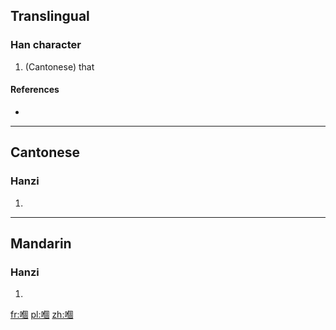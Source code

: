 ==Translingual==

===Han character===
{{Han char|rn=30|rad=口|as=10|sn=13|four=|canj=口人田口 (ROWR)}}

# (Cantonese) that

====References====
* {{Han ref|kx=0204.111|hdz=10668.091|uh=55F0|ud=22000}}

----

==Cantonese==

===Hanzi===
{{yue-hanzi|jyut=go<sup>2</sup>|y=go<sup>2</sup>}}

# {{defn|lang=yue|sort=口10}}

----

==Mandarin==

===Hanzi===
{{cmn-hanzi|pin=[[āi]] ([[ai1]]), [[ǎi]] ([[ai3]]), [[gè]] ([[ge4]])|wg=ai<sup>1</sup>, ai<sup>3</sup>, ko<sup>4</sup>}}

# {{defn|lang=cmn|sort=口10}}

[[fr:嗰]]
[[pl:嗰]]
[[zh:嗰]]